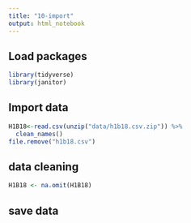 ```yaml
---
title: "10-import"
output: html_notebook
---
```

## Load packages
```r
library(tidyverse)
library(janitor)
```


## Import data
```r
H1B18<-read.csv(unzip("data/h1b18.csv.zip")) %>% 
  clean_names()
file.remove("h1b18.csv")
```

## data cleaning

```r
H1B18 <- na.omit(H1B18)
```

## save data
